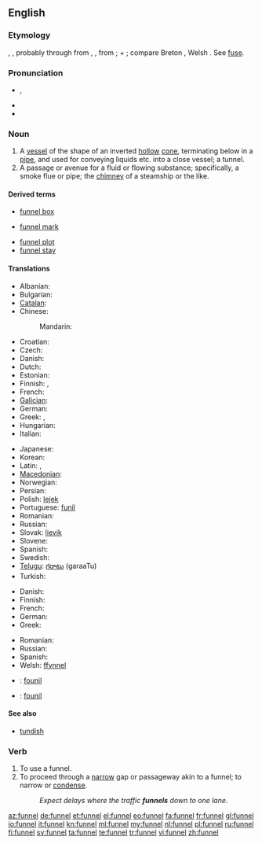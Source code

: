 ==English==
{{wikipedia}}

===Etymology===
{{etyl|ang}} {{term|funel|lang=ang}}, {{term|fonel|lang=ang}}, probably through {{etyl|fro}} from {{etyl|la}}
{{term|fundibulum|lang=la}}, {{term|infundibulum||funnel|lang=la}}, from {{term|infundere||to pour in|lang=la}};
{{term|in||in|lang=la}} + {{term|fundere||to pour|lang=la}}; compare Breton {{term|founil||funnel}}, Welsh {{term|ffynel||air hole, chimney|lang=cy}}. See [[fuse]].

===Pronunciation===
* {{a|UK}} {{IPA|/ˈfʌn.əl/}}, {{SAMPA|/"fVn.@l/}}
* {{audio|en-us-funnel.ogg|Audio (US)}}
* {{rhymes|ʌnəl}}

===Noun===
{{en-noun}}

# A [[vessel]] of the shape of an inverted [[hollow]] [[cone]], terminating below in a [[pipe]], and used for conveying liquids etc. into a close vessel; a tunnel.
# A passage or avenue for a fluid or flowing substance; specifically, a smoke flue or pipe; the [[chimney]] of a steamship or the like.

====Derived terms====
{{rel-top|terms derived from ''funnel (noun)''}}
* [[funnel box]]
<!-- (Mining), an apparatus for collecting finely
crushed ore from water. --Knight.
-->
* [[funnel mark]]
{{rel-mid}}
* [[funnel plot]]
* [[funnel stay]]
<!-- (Naut.), one of the ropes or rods steadying a
steamer's funnel.-->
{{rel-bottom}}

====Translations====
{{trans-top|utensil used to guide poured liquids}}
* Albanian: {{t|sq|hinkë|xs=Albanian}}
* Bulgarian: {{t|bg|фуния|f|tr=fúnija}}
* [[Catalan]]: {{t|ca|embut|m}}
* Chinese:
*: Mandarin: {{t|cmn|漏斗|tr=lòudǒu|sc=Hani}}
* Croatian: {{t-|hr|lijevak|m|alt=lijévak}}
* Czech: {{t-|cs|trychtýř|m}}
* Danish: {{t-|da|tragt|c}}
* Dutch: {{t+|nl|trechter}}
* Estonian: {{t|et|lehter}}
* Finnish: {{t-|fi|suppilo}}, {{t+|fi|tratti}}
* French: {{t+|fr|entonnoir|m}}
* [[Galician]]: {{t|gl|funil|xs=Galician}}
* German: {{t+|de|Trichter|m}}
* Greek: {{t+|el|χωνί|n|tr=choní}}, {{t|el|χοάνη|f|tr=choáni}}
* Hungarian: {{t+|hu|tölcsér}}
* Italian: {{t+|it|imbuto|m}}
{{trans-mid}}
* Japanese: {{t|ja|漏斗|tr=ろうと, rōto}}
* Korean: {{t|ko|퍼널|tr=peoneol|sc=Hang}}
* Latin: {{t|la|fundibulum}},  {{t-|la|infundibulum}}
* [[Macedonian]]: {{t|mk|инка|f|tr=ínka}}
* Norwegian: {{t|no|trakt}}
* Persian: {{t+|fa|قیف|tr=qif|xs=Persian}}
* Polish: [[lejek]] {{m}}
* Portuguese: [[funil]] {{m}}
* Romanian: {{t+|ro|pâlnie|f}}
* Russian: {{t|ru|воронка|f|tr=vorónka|sc=Cyrl}}
* Slovak: [[lievik]] {{m}}
* Slovene: {{t+|sl|lijak|m}}
* Spanish: {{t+|es|embudo|m}}
* Swedish: {{t+|sv|tratt|c}}
* [[Telugu]]: [[గరాటు]] (garaaTu)
* Turkish: {{t+|tr|huni}}
{{trans-bottom}}

{{trans-top|smoke flue, chimney}}
* Danish: {{t|da|skorstenspibe|c}}
* Finnish: {{t-|fi|savukanava}}
* French: {{t+|fr|cheminée|f}}
* German: {{t+|de|Schlot|m}}
* Greek: {{t|el|φουργάρο|n|tr=fourgáro}}
{{trans-mid}}
* Romanian: {{t+|ro|cos|m|alt=cos (de fum)}}
* Russian: {{t|ru|дымоход|m|tr=dymoxód|sc=Cyrl}}
* Spanish: {{t-|es|chimenea|f}}
* Welsh: [[ffynnel]]
{{trans-bottom}}

{{checktrans-top}}
* {{ttbc|br}}: [[founil]]
* {{ttbc|frp}}: [[founil]]
{{trans-bottom}}

====See also====
* [[tundish]]

===Verb===
{{en-verb|funnels|'''[[funnelling]]''' or '''[[funneling]]'''|'''[[funnelled]]''' or '''[[funneled]]'''|'''[[funnelled]]''' or '''[[funneled]]'''}}

# To use a funnel.
# To proceed through a [[narrow]] gap or passageway akin to a funnel; to narrow or [[condense]].
#: ''Expect delays where the traffic '''funnels''' down to one lane.''

[[az:funnel]]
[[de:funnel]]
[[et:funnel]]
[[el:funnel]]
[[eo:funnel]]
[[fa:funnel]]
[[fr:funnel]]
[[gl:funnel]]
[[io:funnel]]
[[it:funnel]]
[[kn:funnel]]
[[ml:funnel]]
[[my:funnel]]
[[nl:funnel]]
[[pl:funnel]]
[[ru:funnel]]
[[fi:funnel]]
[[sv:funnel]]
[[ta:funnel]]
[[te:funnel]]
[[tr:funnel]]
[[vi:funnel]]
[[zh:funnel]]